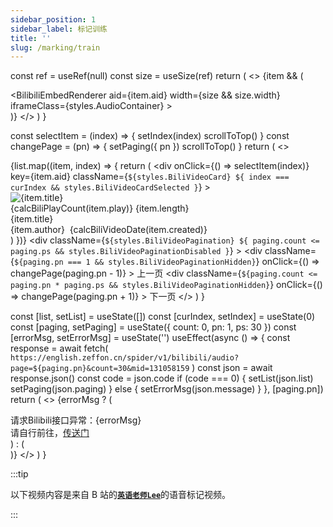 ```yaml
---
sidebar_position: 1
sidebar_label: 标记训练
title: ''
slug: /marking/train
---
```



  const ref = useRef(null)
  const size = useSize(ref)
  return (
    <>
      {item && (
        <div ref={ref} className={styles.BiliAudioView} id="bili-audio">
          <BilibiliEmbedRenderer
            aid={item.aid}
            width={size && size.width}
            iframeClass={styles.AudioContainer}
          ></BilibiliEmbedRenderer>
        </div>
      )}
    </>
  )
}

  const selectItem = (index) => {
    setIndex(index)
    scrollToTop()
  }
  const changePage = (pn) => {
    setPaging({ pn })
    scrollToTop()
  }
  return (
    <>
      <div className={styles.BiliVideoCardList}>
        {list.map((item, index) => {
          return (
            <div
              onClick={() => selectItem(index)}
              key={item.aid}
              className={`${styles.BiliVideoCard} ${
                index === curIndex && styles.BiliVideoCardSelected
              }`}
            >
              <div className={styles.BiliVideoCardImgWarp}>
                <img className={styles.BiliVideoCardImg} src={item.pic} title={item.title} />
                <div className={styles.BiliVideoCardStats}></div>
                <BiliVideoCardStatsIcon
                  className={styles.BiliVideoCardStatsIcon}
                ></BiliVideoCardStatsIcon>
                <span className={styles.BiliVideoCardStatsCount}>
                  {calcBiliPlayCount(item.play)}
                </span>
                <span className={styles.BiliVideoCardStatsDuration}>{item.length}</span>
              </div>
              <div className={styles.BiliVideoCardInfo}>
                <div title={item.title}>{item.title}</div>
                <div className={styles.BiliVideoCardInfoAuthor}>
                  {item.author}&nbsp;&nbsp;{calcBiliVideoDate(item.created)}
                </div>
              </div>
            </div>
          )
        })}
      </div>
      <div
        className={`${styles.BiliVideoPagination} ${
          paging.count <= paging.ps && styles.BiliVideoPaginationDisabled
        }`}
      >
        <div
          className={`${paging.pn === 1 && styles.BiliVideoPaginationHidden}`}
          onClick={() => changePage(paging.pn - 1)}
        >
          上一页
        </div>
        <div
          className={`${paging.count <= paging.pn * paging.ps && styles.BiliVideoPaginationHidden}`}
          onClick={() => changePage(paging.pn + 1)}
        >
          下一页
        </div>
      </div>
    </>
  )
}

  const [list, setList] = useState([])
  const [curIndex, setIndex] = useState(0)
  const [paging, setPaging] = useState({ count: 0, pn: 1, ps: 30 })
  const [errorMsg, setErrorMsg] = useState('')
  useEffect(async () => {
    const response = await fetch(
      `https://english.zeffon.cn/spider/v1/bilibili/audio?page=${paging.pn}&count=30&mid=131058159`
    )
    const json = await response.json()
    const code = json.code
    if (code === 0) {
      setList(json.list)
      setPaging(json.paging)
    } else {
      setErrorMsg(json.message)
    }
  }, [paging.pn])
  return (
    <>
      <meta name="referrer" content="no-referrer" />
      {errorMsg ? (
        <div className={styles.BilibiliError}>
          <div className={styles.BilibiliErrorMsg}>请求Bilibili接口异常：{errorMsg}</div>
          <div>
            请自行前往，<a href="https://space.bilibili.com/131058159">传送门</a>
          </div>
        </div>
      ) : (
        <div>
          <BiliAudioView item={list[curIndex]}></BiliAudioView>
          <BiliVideoCardContainer
            list={list}
            curIndex={curIndex}
            setIndex={setIndex}
            paging={paging}
            setPaging={setPaging}
          ></BiliVideoCardContainer>
        </div>
      )}
    </>
  )
}

:::tip

以下视频内容是来自 B 站的[**`英语老师Lee`**](https://space.bilibili.com/131058159)的语音标记视频。

:::

<MarkingTrain></MarkingTrain>

